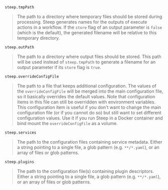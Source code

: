 
`steep.tmpPath`

> The path to a directory where temporary files should be stored during processing. Steep generates names for the outputs of <ScrollLink href="#execute-actions">execute actions</ScrollLink> in a workflow. If the `store` flag of an <ScrollLink href="#output-parameters">output parameter</ScrollLink> is `false` (which is the default), the generated filename will be relative to this temporary directory.

`steep.outPath`

> The path to a directory where output files should be stored. This path will be used instead of `steep.tmpPath` to generate a filename for an <ScrollLink href="#output-parameters">output parameter</ScrollLink> if its `store` flag is `true`.

`steep.overrideConfigFile`

> The path to a file that keeps additional configuration. The values of the `overrideConfigFile` will be merged into the main configuration file, so it basically overrides the default values. Note that configuration items in this file can still be overridden with environment variables. This configuration item is useful if you don't want to change the main configuration file (or if you cannot do so) but still want to set different configuration values. Use it if you run Steep in a Docker container and bind mount the `overrideConfigFile` as a volume.

`steep.services`

> The path to the <ScrollLink href="#servicesservicesyaml">configuration files containing service metadata</ScrollLink>. Either a string pointing to a single file, a glob pattern (e.g. `**/*.yaml`), or an array of files or glob patterns.

`steep.plugins`

> The path to the <ScrollLink href="#pluginscommonyaml">configuration file(s) containing plugin descriptors</ScrollLink>. Either a string pointing to a single file, a glob pattern (e.g. `**/*.yaml`), or an array of files or glob patterns.
